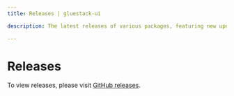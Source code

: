 ```yaml
---
title: Releases | gluestack-ui

description: The latest releases of various packages, featuring new updates, bug fixes, and enhancements to improve functionality and performance.

---
```



<Meta title="with-nativewind/Guides/More/Releases" />

# Releases

To view releases, please visit [GitHub releases](https://github.com/gluestack/gluestack-ui/releases).